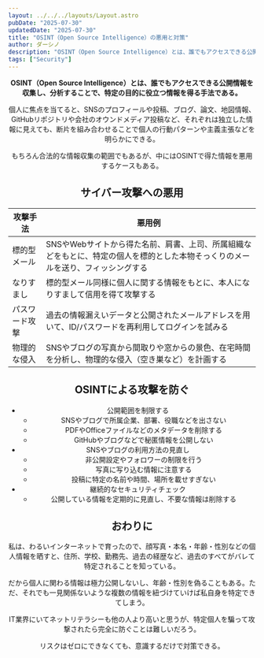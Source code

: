 ```yaml
---
layout: ../../../layouts/Layout.astro
pubDate: "2025-07-30"
updatedDate: "2025-07-30"
title: "OSINT（Open Source Intelligence）の悪用と対策"
author: ダーシノ
description: "OSINT（Open Source Intelligence）とは、誰でもアクセスできる公開情報を収集し、分析することで、特定の目的に役立つ情報を得る手法である。個人に焦点を当てると、SNSのプロフィールや投稿、ブログ、論文、地図情報、GitHubリポジトリや会社のオウンドメディア投稿など、それぞれは独立した情報に見えても、断片を組み合わせることで個人の行動パターンや主義主張などを明らかにできる。もちろん合法的な情報"
tags: ["Security"]
---
```



<Header {...frontmatter} />

**OSINT（Open Source Intelligence）とは、誰でもアクセスできる公開情報を収集し、分析することで、特定の目的に役立つ情報を得る手法である。**

個人に焦点を当てると、SNSのプロフィールや投稿、ブログ、論文、地図情報、GitHubリポジトリや会社のオウンドメディア投稿など、それぞれは独立した情報に見えても、断片を組み合わせることで個人の行動パターンや主義主張などを明らかにできる。

もちろん合法的な情報収集の範囲でもあるが、中にはOSINTで得た情報を悪用するケースもある。

## サイバー攻撃への悪用

|攻撃手法|悪用例|
|---|---|
|標的型メール|SNSやWebサイトから得た名前、肩書、上司、所属組織などをもとに、特定の個人を標的とした本物そっくりのメールを送り、フィッシングする|
|なりすまし|標的型メール同様に個人に関する情報をもとに、本人になりすまして信用を得て攻撃する|
|パスワード攻撃|過去の情報漏えいデータと公開されたメールアドレスを用いて、ID/パスワードを再利用してログインを試みる|
|物理的な侵入|SNSやブログの写真から間取りや窓からの景色、在宅時間を分析し、物理的な侵入（空き巣など）を計画する|

## OSINTによる攻撃を防ぐ

- 公開範囲を制限する
  - SNSやブログで所属企業、部署、役職などを出さない
  - PDFやOfficeファイルなどのメタデータを削除する
  - GitHubやブログなどで秘匿情報を公開しない
- SNSやブログの利用方法の見直し
  - 非公開設定やフォロワーの制限を行う
  - 写真に写り込む情報に注意する
  - 投稿に特定の名前や時間、場所を載せすぎない
- 継続的なセキュリティチェック
  - 公開している情報を定期的に見直し、不要な情報は削除する

## おわりに

私は、わるいインターネットで育ったので、顔写真・本名・年齢・性別などの個人情報を晒すと、住所、学校、勤務先、過去の経歴など、過去のすべてがバレて特定されることを知っている。

だから個人に関わる情報は極力公開しないし、年齢・性別を偽ることもある。ただ、それでも一見関係ないような複数の情報を紐づけていけば私自身を特定できてしまう。

IT業界にいてネットリテラシーも他の人より高いと思うが、特定個人を騙って攻撃されたら完全に防ぐことは難しいだろう。

リスクはゼロにできなくても、意識するだけで対策できる。
